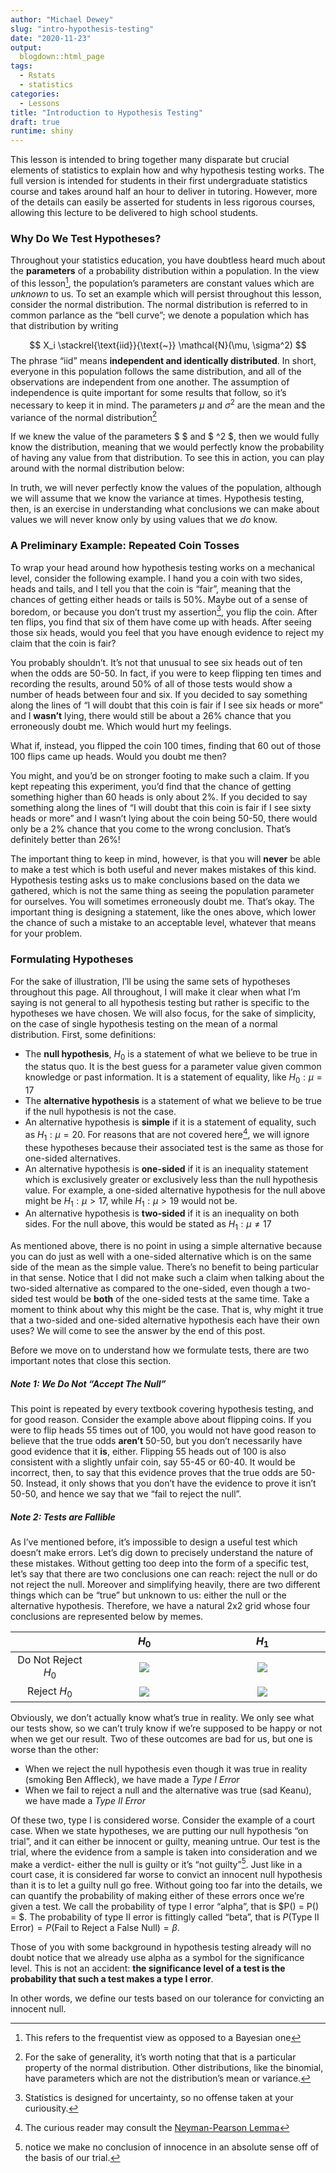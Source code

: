 ```yaml
---
author: "Michael Dewey"
slug: "intro-hypothesis-testing"
date: "2020-11-23"
output: 
  blogdown::html_page
tags:
  - Rstats
  - statistics
categories:
  - Lessons
title: "Introduction to Hypothesis Testing"
draft: true
runtime: shiny
---
```

This lesson is intended to bring together many disparate but crucial elements
of statistics to explain how and why hypothesis testing works. The full version
is intended for students in their first undergraduate statistics course and 
takes around half an hour to deliver in tutoring. However, more of the details
can easily be asserted for students in less rigorous courses, allowing this 
lecture to be delivered to high school students.

### Why Do We Test Hypotheses?
Throughout your statistics education, you have doubtless heard much about the 
**parameters** of a probability distribution within a population. In the view of
this lesson^[This refers to the frequentist view as opposed to a Bayesian one], 
the population's parameters are constant values which are *unknown* to us. To set 
an example which will persist throughout this lesson, consider the normal distribution.
The normal distribution is referred to in common parlance as the "bell curve"; we 
denote a population which has that distribution by writing

$$ X_i \stackrel{\text{iid}}{\text{~}} \mathcal{N}(\mu, \sigma^2) $$
The phrase "iid" means **independent and identically distributed**. In short, 
everyone in this population follows the same distribution, and all of the observations
are independent from one another. The assumption of independence is quite important
for some results that follow, so it's necessary to keep it in mind. The parameters
$\mu$ and $\sigma^2$ are the mean and the variance of the normal distribution^[
For the sake of generality, it's worth noting that that is a particular property
of the normal distribution. Other distributions, like the binomial, have parameters
which are not the distribution's mean or variance.]

If we knew the value of the parameters $ \mu $ and $ \sigma^2 $, then we would fully 
know the distribution, meaning that we would perfectly know the probability
of having any value from that distribution. To see this in action, you can play
around with the normal distribution below:

<!--
This is going to be really cool once I get it to work, I swear
<iframe height="800" width="100%" frameborder="no" src="https://michael-dewey.shinyapps.io/normal_distribution/"> </iframe>
-->

In truth, we will never perfectly know the values of the population, although we 
will assume that we know the variance at times. Hypothesis testing, then, is an
exercise in understanding what conclusions we can make about values we will never
know only by using values that we *do* know.

### A Preliminary Example: Repeated Coin Tosses
To wrap your head around how hypothesis testing works on a mechanical level, consider
the following example. I hand you a coin with two sides, heads and tails, and I 
tell you that the coin is "fair", meaning that the chances of getting either heads
or tails is 50%. Maybe out of a sense of boredom, or because you don't trust my
assertion^[Statistics is designed for uncertainty, so no offense taken at your curiousity.], 
you flip the coin. After ten flips, you find that six of them have come up with heads. 
After seeing those six heads, would you feel that you have enough evidence to reject
my claim that the coin is fair?

You probably shouldn't. It's not that unusual to see six heads out of ten when the
odds are 50-50. In fact, if you were to keep flipping ten times and recording the 
results, around 50% of all of those tests would show a number of heads between
four and six. If you decided to say something along the lines of "I will doubt that
this coin is fair if I see six heads or more" and I **wasn't** lying, there would
still be about a 26% chance that you erroneously doubt me. Which would hurt my
feelings. 

What if, instead, you flipped the coin 100 times, finding that 60 out of those
100 flips came up heads. Would you doubt me then? 

You might, and you'd be on stronger footing to make such a claim. If you kept
repeating this experiment, you'd find that the chance of getting something higher
than 60 heads is only about 2%. If you decided to say something along the lines of
"I will doubt that this coin is fair if I see sixty heads or more" and I wasn't
lying about the coin being 50-50, there would only be a 2% chance that you come
to the wrong conclusion. That's definitely better than 26%!

The important thing to keep in mind, however, is that you will **never** be able
to make a test which is both useful and never makes mistakes of this kind. Hypothesis 
testing asks us to make conclusions based on the data we gathered, which is not the same
thing as seeing the population parameter for ourselves. You will sometimes 
erroneously doubt me. That's okay. The important thing is designing a statement, 
like the ones above, which lower the chance of such a mistake to an acceptable level,
whatever that means for your problem. 

### Formulating Hypotheses
For the sake of illustration, I'll be using the same sets of hypotheses throughout
this page. All throughout, I will make it clear when what I'm saying is not 
general to all hypothesis testing but rather is specific to the hypotheses we
have chosen. We will also focus, for the sake of simplicity, on the case of single
hypothesis testing on the mean of a normal distribution. First, some definitions:
<ul>
  <li> The **null hypothesis**, $H_0$ is a statement of what we believe to be true in 
  the status quo. It is the best guess for a parameter value given common knowledge
  or past information. It is a statement of equality, like $H_0: \mu = 17$
  <li> The **alternative hypothesis** is a statement of what we believe to be
  true if the null hypothesis is not the case. 
  <li> An alternative hypothesis is **simple** if it is a statement of equality,
  such as $H_1: \mu = 20$. For reasons that are not covered here^[The curious reader
  may consult the [Neyman-Pearson Lemma](https://en.wikipedia.org/wiki/Neyman%E2%80%93Pearson_lemma)],
  we will ignore these hypotheses because their associated test is the same as those for
  one-sided alternatives.
  <li> An alternative hypothesis is **one-sided** if it is an inequality statement
  which is exclusively greater or exclusively less than the null hypothesis value.
  For example, a one-sided alternative hypothesis for the null above might be
  $H_1: \mu > 17$, while $H_1: \mu > 19$ would not be. 
  <li> An alternative hypothesis is **two-sided** if it is an inequality on both
  sides. For the null above, this would be stated as $H_1: \mu \not = 17$
</ul>

As mentioned above, there is no point in using a simple alternative because you
can do just as well with a one-sided alternative which is on the same side of
the mean as the simple value. There's no benefit to being particular in that
sense. Notice that I did not make such a claim when talking about the two-sided
alternative as compared to the one-sided, even though a two-sided test would be
**both** of the one-sided tests at the same time. Take a moment to think about
why this might be the case. That is, why might it true that a two-sided and
one-sided alternative hypothesis each have their own uses? We will come to see
the answer by the end of this post.

Before we move on to understand how we formulate tests, there are two important
notes that close this section.

##### Note 1: We Do Not "Accept The Null"
This point is repeated by every textbook covering hypothesis testing, and for 
good reason. Consider the example above about flipping coins. If you were to 
flip heads 55 times out of 100, you would not have good reason to believe that
the true odds **aren't** 50-50, but you don't necessarily have good evidence that 
it **is**, either. Flipping 55 heads out of 100 is also consistent with a slightly
unfair coin, say 55-45 or 60-40. It would be incorrect, then, to say that this
evidence proves that the true odds are 50-50. Instead, it only shows that you don't
have the evidence to prove it isn't 50-50, and hence we say that we "fail to reject
the null". 

##### Note 2: Tests are Fallible
As I've mentioned before, it's impossible to design a useful test which doesn't
make errors. Let's dig down to precisely understand the nature of these mistakes. 
Without getting too deep into the form of a specific test, let's say that there
are two conclusions one can reach: reject the null or do not reject the null. 
Moreover and simplifying heavily, there are two different things which can be 
"true" but unknown to us: either the null or the alternative hypothesis. Therefore,
we have a natural 2x2 grid whose four conclusions are represented below by memes. 

|  |$H_0$ | $H_1$|
|:---:|:-----:|:------:|
| Do Not Reject $H_0$ |![](/img/heck_yeah.jpg) | ![](/img/SadKeanu.jpg)  | 
|   Reject $H_0$      | ![](/img/alsosad.jpg)  | ![](/img/heck_yeah.jpg) | 

Obviously, we don't actually know what's true in reality. We only see what our tests show, so we can't truly know if we're supposed to be happy or not when we get our result. Two of these outcomes are bad for us, but one is worse than the other:

* When we reject the null hypothesis even though it was true in reality  (smoking Ben Affleck), we have made a *Type I Error*
* When we fail to reject a null and the alternative was true (sad Keanu), we have made a *Type II Error* 

Of these two, type I is considered worse. Consider the example of a court case. When we state hypotheses, we are putting our null hypothesis "on trial", and it can either be innocent or guilty, meaning untrue. Our test is the trial, where the evidence from a sample is taken into consideration and we make a verdict- either the null is guilty or it's "not guilty"^[notice we make no conclusion of innocence in an absolute sense off of the basis of our trial.]. Just like in a court case, it is considered far worse to convict an innocent null hypothesis than it is to let a guilty null go free. 
Without going too far into the details, we can quantify the probability of making either of these errors once we're given a test. We call the probability of type I error "alpha", that is $P(\text{Type I Error}) = P(\text{Reject a True Null}) = \alpha $. The probability of type II error is fittingly called "beta", that is $P(\text{Type II Error}) = P(\text{Fail to Reject a False Null}) = \beta$.

Those of you with some background in hypothesis testing already will no doubt notice that we already use alpha as a symbol for the significance level. This is not an accident: **the significance level of a test is the probability that such a test makes a type I error**. 

In other words, we define our tests based on our tolerance for convicting an innocent null. 



